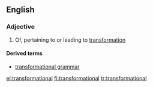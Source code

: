==English==

===Adjective===
{{en-adj}}

# Of, pertaining to or leading to [[transformation]]

====Derived terms====
* [[transformational grammar]]

[[el:transformational]]
[[fi:transformational]]
[[tr:transformational]]